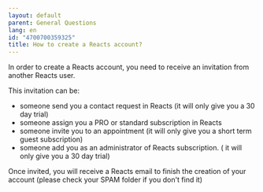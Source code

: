 ```yaml
---
layout: default
parent: General Questions
lang: en
id: "4700700359325"
title: How to create a Reacts account?
---
```

In order to create a Reacts account, you need to receive an invitation from another Reacts user.

This invitation can be:  
- someone send you a contact request in Reacts (it will only give you a 30 day trial)
- someone assign you a PRO or standard subscription in Reacts
- someone invite you to an appointment (it will only give you a short term guest subscription)
- someone add you as an administrator of Reacts subscription. ( it will only give you a 30 day trial)

Once invited, you will receive a Reacts email to finish the creation of your account (please check your SPAM folder if you don't find it)


